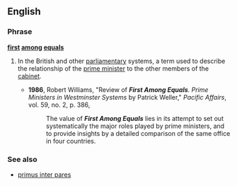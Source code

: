 ==English==

===Phrase===
'''[[first]] [[among]] [[equals]]'''

# {{CE|politics}} In the British and other [[parliamentary]] systems, a term used to describe the relationship of the [[prime minister]] to the other members of the [[cabinet]].
#*'''1986''', Robert Williams, "Review of '''''First Among Equals'''. Prime Ministers in Westminster Systems'' by Patrick Weller," ''Pacific Affairs'', vol. 59, no. 2, p. 386,
#*:The value of '''''First Among Equals''''' lies in its attempt to set out systematically the major roles played by prime ministers, and to provide insights by a detailed comparison of the same office in four countries.

===See also===
*[[primus inter pares]]